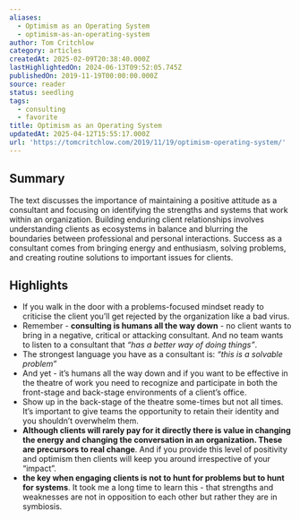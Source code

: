 ```yaml
---
aliases:
  - Optimism as an Operating System
  - optimism-as-an-operating-system
author: Tom Critchlow
category: articles
createdAt: 2025-02-09T20:38:40.000Z
lastHighlightedOn: 2024-06-13T09:52:05.745Z
publishedOn: 2019-11-19T00:00:00.000Z
source: reader
status: seedling
tags:
  - consulting
  - favorite
title: Optimism as an Operating System
updatedAt: 2025-04-12T15:55:17.000Z
url: 'https://tomcritchlow.com/2019/11/19/optimism-operating-system/'
---
```

## Summary

The text discusses the importance of maintaining a positive attitude as a consultant and focusing on identifying the strengths and systems that work within an organization. Building enduring client relationships involves understanding clients as ecosystems in balance and blurring the boundaries between professional and personal interactions. Success as a consultant comes from bringing energy and enthusiasm, solving problems, and creating routine solutions to important issues for clients.

## Highlights

- If you walk in the door with a problems-focused mindset ready to criticise the client you’ll get rejected by the organization like a bad virus.
- Remember - **consulting is humans all the way down** - no client wants to bring in a negative, critical or attacking consultant. And no team wants to listen to a consultant that _“has a better way of doing things”_.
- The strongest language you have as a consultant is:
  _“this is a solvable problem”_
- And yet - it’s humans all the way down and if you want to be effective in the theatre of work you need to recognize and participate in both the front-stage and back-stage environments of a client’s office.
- Show up in the back-stage of the theatre some-times but not all times. It’s important to give teams the opportunity to retain their identity and you shouldn’t overwhelm them.
- **Although clients will rarely pay for it directly there is value in changing the energy and changing the conversation in an organization. These are precursors to real change**. And if you provide this level of positivity and optimism then clients will keep you around irrespective of your “impact”.
- **the key when engaging clients is not to hunt for problems but to hunt for systems**.
  It took me a long time to learn this - that strengths and weaknesses are not in opposition to each other but rather they are in symbiosis.
